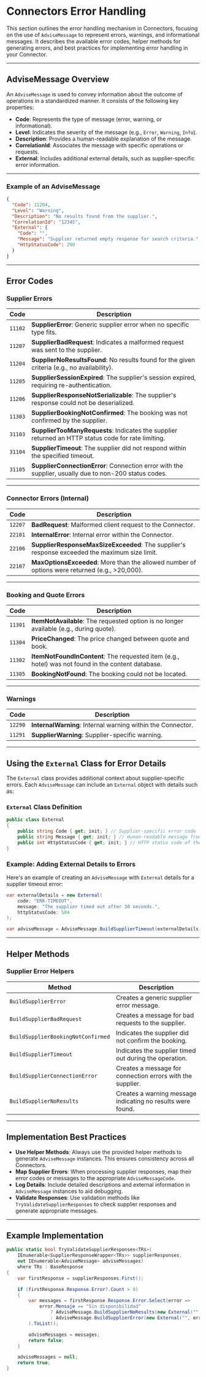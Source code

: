 
# **Connectors Error Handling**

This section outlines the error handling mechanism in Connectors, focusing on the use of `AdviseMessage` to represent errors, warnings, and informational messages. It describes the available error codes, helper methods for generating errors, and best practices for implementing error handling in your Connector.

---

## **AdviseMessage Overview**

An `AdviseMessage` is used to convey information about the outcome of operations in a standardized manner. It consists of the following key properties:

- **Code**: Represents the type of message (error, warning, or informational).
- **Level**: Indicates the severity of the message (e.g., `Error`, `Warning`, `Info`).
- **Description**: Provides a human-readable explanation of the message.
- **CorrelationId**: Associates the message with specific operations or requests.
- **External**: Includes additional external details, such as supplier-specific error information.

---

### **Example of an AdviseMessage**

```json
{
  "Code": 11204,
  "Level": "Warning",
  "Description": "No results found from the supplier.",
  "CorrelationId": "12345",
  "External": {
    "Code": "",
    "Message": "Supplier returned empty response for search criteria.",
    "HttpStatusCode": 200
  }
}
```

---

## **Error Codes**

### **Supplier Errors**
| **Code**    | **Description**                                                                                  |
|-------------|--------------------------------------------------------------------------------------------------|
| `11102`     | **SupplierError**: Generic supplier error when no specific type fits.                            |
| `11207`     | **SupplierBadRequest**: Indicates a malformed request was sent to the supplier.                  |
| `11204`     | **SupplierNoResultsFound**: No results found for the given criteria (e.g., no availability).      |
| `11205`     | **SupplierSessionExpired**: The supplier's session expired, requiring re-authentication.          |
| `11206`     | **SupplierResponseNotSerializable**: The supplier's response could not be deserialized.          |
| `11303`     | **SupplierBookingNotConfirmed**: The booking was not confirmed by the supplier.                  |
| `31103`     | **SupplierTooManyRequests**: Indicates the supplier returned an HTTP status code for rate limiting.|
| `31104`     | **SupplierTimeout**: The supplier did not respond within the specified timeout.                  |
| `31105`     | **SupplierConnectionError**: Connection error with the supplier, usually due to non-200 status codes.|

---

### **Connector Errors (Internal)**
| **Code**    | **Description**                                                              |
|-------------|------------------------------------------------------------------------------|
| `12207`     | **BadRequest**: Malformed client request to the Connector.                   |
| `22101`     | **InternalError**: Internal error within the Connector.                      |
| `22106`     | **SupplierResponseMaxSizeExceeded**: The supplier's response exceeded the maximum size limit. |
| `22107`     | **MaxOptionsExceeded**: More than the allowed number of options were returned (e.g., >20,000).|

---

### **Booking and Quote Errors**
| **Code**    | **Description**                                                                                  |
|-------------|--------------------------------------------------------------------------------------------------|
| `11301`     | **ItemNotAvailable**: The requested option is no longer available (e.g., during quote).          |
| `11304`     | **PriceChanged**: The price changed between quote and book.                                      |
| `11302`     | **ItemNotFoundInContent**: The requested item (e.g., hotel) was not found in the content database.|
| `11305`     | **BookingNotFound**: The booking could not be located.                                           |

---

### **Warnings**
| **Code**    | **Description**                                                                                  |
|-------------|--------------------------------------------------------------------------------------------------|
| `12290`     | **InternalWarning**: Internal warning within the Connector.                                      |
| `11291`     | **SupplierWarning**: Supplier-specific warning.                                                 |

---

## **Using the `External` Class for Error Details**

The `External` class provides additional context about supplier-specific errors. Each `AdviseMessage` can include an `External` object with details such as:

### **`External` Class Definition**
```csharp
public class External
{
    public string Code { get; init; } // Supplier-specific error code
    public string Message { get; init; } // Human-readable message from the supplier
    public int HttpStatusCode { get; init; } // HTTP status code of the supplier's response
}
```

### **Example: Adding External Details to Errors**
Here's an example of creating an `AdviseMessage` with `External` details for a supplier timeout error:

```csharp
var externalDetails = new External(
    code: "ERR-TIMEOUT",
    message: "The supplier timed out after 30 seconds.",
    httpStatusCode: 504
);

var adviseMessage = AdviseMessage.BuildSupplierTimeout(externalDetails);
```

---

## **Helper Methods**

### **Supplier Error Helpers**
| **Method**                            | **Description**                                                                 |
|---------------------------------------|---------------------------------------------------------------------------------|
| `BuildSupplierError`                  | Creates a generic supplier error message.                                      |
| `BuildSupplierBadRequest`             | Creates a message for bad requests to the supplier.                            |
| `BuildSupplierBookingNotConfirmed`    | Indicates the supplier did not confirm the booking.                            |
| `BuildSupplierTimeout`                | Indicates the supplier timed out during the operation.                         |
| `BuildSupplierConnectionError`        | Creates a message for connection errors with the supplier.                     |
| `BuildSupplierNoResults`              | Creates a warning message indicating no results were found.                    |

---

## **Implementation Best Practices**
- **Use Helper Methods**: Always use the provided helper methods to generate `AdviseMessage` instances. This ensures consistency across all Connectors.
- **Map Supplier Errors**: When processing supplier responses, map their error codes or messages to the appropriate `AdviseMessageCode`.
- **Log Details**: Include detailed descriptions and external information in `AdviseMessage` instances to aid debugging.
- **Validate Responses**: Use validation methods like `TryValidateSupplierResponses` to check supplier responses and generate appropriate messages.

---

## **Example Implementation**

```csharp
public static bool TryValidateSupplierResponses<TRs>(
    IEnumerable<SupplierResponseWrapper<TRs>> supplierResponses,
    out IEnumerable<AdviseMessage> adviseMessages) 
    where TRs : BaseResponse
{
    var firstResponse = supplierResponses.First();

    if (firstResponse.Response.Error?.Count > 0)
    {
        var messages = firstResponse.Response.Error.Select(error =>
            error.Mensaje == "Sin disponibilidad"
                ? AdviseMessage.BuildSupplierNoResults(new External("", error.Mensaje, 200))
                : AdviseMessage.BuildSupplierError(new External("", error.Mensaje, 500))
        ).ToList();

        adviseMessages = messages;
        return false;
    }

    adviseMessages = null;
    return true;
}
```
